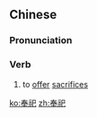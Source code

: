 ==Chinese==
{{zh-forms}}

===Pronunciation===
{{zh-pron
|m=fèngsì
|mn=hōng-sū
|cat=v
}}

===Verb===
{{zh-verb}}

# to [[offer]] [[sacrifice]]s {{gloss|to gods, one's ancestors, etc.}}

[[ko:奉祀]]
[[zh:奉祀]]